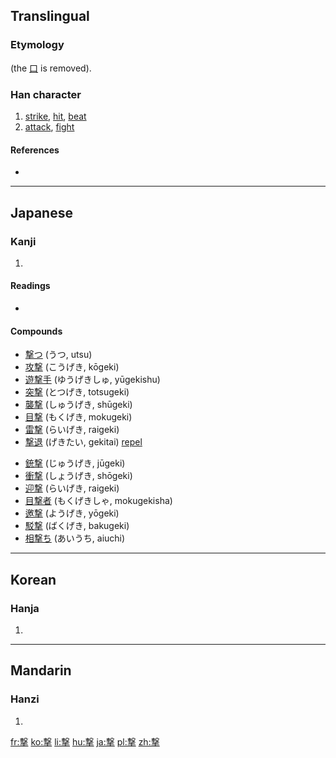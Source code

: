{{also|擊|击}}
==Translingual==
{{ja-forms|撃|[[击]]|[[擊]]}}
===Etymology===
{{Han simp|擊|f=軎|t=車}} (the [[口]] is removed). 

===Han character===
{{Han char|rn=64|rad=手|as=11|sn=15|four=|canj=十水手 (JEQ), X十水手 (XJEQ)}}

# [[strike]], [[hit]], [[beat]]
# [[attack]], [[fight]]

====References====
* {{Han ref|kx=0453.191|dkj=12674|hdz=31940.021|uh=6483|ud=25731}}

----

==Japanese==

===Kanji===
{{ja-kanji|grade=c|rs=手11|style=s|kyu=擊}}

# {{defn|lang=ja|sort=手11}}

====Readings====
* {{ja-readings|on=[[げき]] (geki), [[けき]] (keki)|kun=[[うつ]] (utsu)}}

====Compounds====
{{top2}}
* [[撃つ]] (うつ, utsu)
* [[攻撃]] (こうげき, kōgeki)
* [[遊撃手]] (ゆうげきしゅ, yūgekishu)
* [[突撃]] (とつげき, totsugeki)
* [[襲撃]] (しゅうげき, shūgeki)
* [[目撃]] (もくげき, mokugeki)
* [[雷撃]] (らいげき, raigeki)
* [[撃退]] (げきたい, gekitai) [[repel]]
{{mid2}}
* [[銃撃]] (じゅうげき, jūgeki)
* [[衝撃]] (しょうげき, shōgeki)
* [[迎撃]] (らいげき, raigeki)
* [[目撃者]] (もくげきしゃ, mokugekisha)
* [[邀撃]] (ようげき, yōgeki)
* [[駁撃]] (ばくげき, bakugeki)
* [[相撃ち]] (あいうち, aiuchi)
{{bottom}}
----

==Korean==

===Hanja===
{{ko-hanja|hangeul=격|eumhun=|rv=gyeok|mr=kyŏk|y=kyek}}

# {{defn|lang=ko|sort=手11}}

----

==Mandarin==

===Hanzi===
{{cmn-hanzi|pin=[[guì]] ([[gui4]]), [[jí]] ([[ji2]]), [[jué]] ([[jue2]])|wg=kuei<sup>4</sup>, chi<sup>2</sup>, chüeh<sup>2</sup>}}

# {{defn|lang=cmn|sort=手11}}

[[fr:撃]]
[[ko:撃]]
[[li:撃]]
[[hu:撃]]
[[ja:撃]]
[[pl:撃]]
[[zh:撃]]